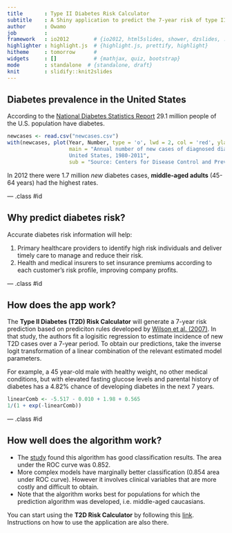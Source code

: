 ```yaml
---
title       : Type II Diabetes Risk Calculator
subtitle    : A Shiny application to predict the 7-year risk of type II diabetes
author      : Owamo
job         : 
framework   : io2012        # {io2012, html5slides, shower, dzslides, ...}
highlighter : highlight.js  # {highlight.js, prettify, highlight}
hitheme     : tomorrow      # 
widgets     : []            # {mathjax, quiz, bootstrap}
mode        : standalone  # {standalone, draft}
knit        : slidify::knit2slides
---
```


## Diabetes prevalence in the United States

According to the [National Diabetes Statistics Report][1] 29.1 million people of the U.S. population have diabetes.

```r
newcases <- read.csv("newcases.csv")
with(newcases, plot(Year, Number, type = 'o', lwd = 2, col = 'red', ylab = "Number (in thousands)", xlab = "",
                    main = "Annual number of new cases of diagnosed diabetes Among adults Aged 18-79, 
                    United States, 1980-2011",
                    sub = "Source: Centers for Disease Control and Prevention"))
```

In 2012 there were 1.7 million *new* diabetes cases, **middle-aged adults** (45-64 years) had the highest rates.

[1]: http://www.cdc.gov/diabetes/pubs/statsreport14/national-diabetes-report-web.pdf

--- .class #id

## Why predict diabetes risk?

Accurate diabetes risk information will help:

1. Primary healthcare providers to identify high risk individuals and deliver timely care to manage and reduce their risk.
2. Health and medical insurers to set insurance premiums according to each customer's risk profile, improving company profits.


--- .class #id 

## How does the app work?

The **Type II Diabetes (T2D) Risk Calculator** will generate a 7-year risk prediction based on prediciton rules developed by [Wilson et al. (2007)][1]. In that study, the authors fit a logisitic regression to estimate incidence of new T2D cases over a 7-year period. To obtain our predictions, take the inverse logit transformation of a linear combination of the relevant estimated model parameters.

For example, a 45 year-old male with healthy weight, no other medical conditions, but with elevated fasting glucose levels and parental history of diabetes has a 4.82% chance of developing diabetes in the next 7 years. 
``` r
linearComb <- -5.517 - 0.010 + 1.98 + 0.565
1/(1 + exp(-linearComb))
```

[1]: http://archinte.jamanetwork.com/article.aspx?articleid=486842

--- .class #id 

## How well does the algorithm work?

- The [study][1] found this algorithm has good classification results. The area under the ROC curve was 0.852. 
- More complex models have marginally better classification (0.854 area under ROC curve). However it involves  clinical variables that are more costly and difficult to obtain.
- Note that the algorithm works best for populations for which the prediction algorithm was developed, i.e. middle-aged caucasians.

You can start using the **T2D Risk Calculator** by following this [link][2]. Instructions on how to use the application are also there.

[1]: http://archinte.jamanetwork.com/article.aspx?articleid=486842
[2]: https://owamo.shinyapps.io/T2Drisk/

